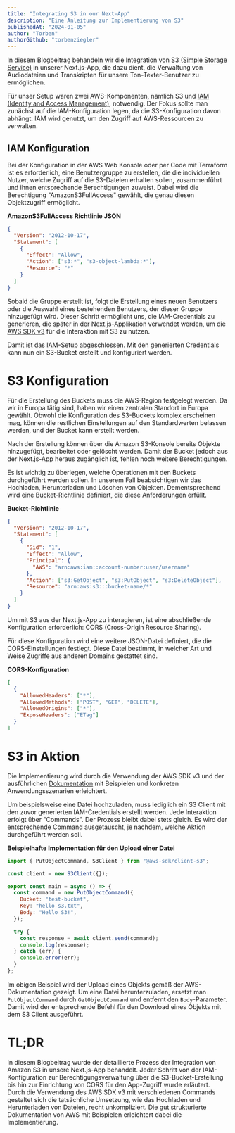 ```yaml
---
title: "Integrating S3 in our Next-App"
description: "Eine Anleitung zur Implementierung von S3"
publishedAt: "2024-01-05"
author: "Torben"
authorGithub: "torbenziegler"
---
```


In diesem Blogbeitrag behandeln wir die Integration von [S3 (Simple Storage Service)](https://aws.amazon.com/de/s3/) in unserer Next.js-App, die dazu dient, die Verwaltung von Audiodateien und Transkripten für unsere Ton-Texter-Benutzer zu ermöglichen.

Für unser Setup waren zwei AWS-Komponenten, nämlich S3 und [IAM (Identity and Access Management)](https://aws.amazon.com/de/iam/), notwendig. Der Fokus sollte man zunächst auf die IAM-Konfiguration legen, da die S3-Konfiguration davon abhängt. IAM wird genutzt, um den Zugriff auf AWS-Ressourcen zu verwalten.

## IAM Konfiguration

Bei der Konfiguration in der AWS Web Konsole oder per Code mit Terraform ist es erforderlich, eine Benutzergruppe zu erstellen, die die individuellen Nutzer, welche Zugriff auf die S3-Dateien erhalten sollen, zusammenführt und ihnen entsprechende Berechtigungen zuweist. Dabei wird die Berechtigung "AmazonS3FullAccess" gewählt, die genau diesen Objektzugriff ermöglicht.

**AmazonS3FullAccess Richtlinie JSON**

```json
{
  "Version": "2012-10-17",
  "Statement": [
    {
      "Effect": "Allow",
      "Action": ["s3:*", "s3-object-lambda:*"],
      "Resource": "*"
    }
  ]
}
```

Sobald die Gruppe erstellt ist, folgt die Erstellung eines neuen Benutzers oder die Auswahl eines bestehenden Benutzers, der dieser Gruppe hinzugefügt wird. Dieser Schritt ermöglicht uns, die IAM-Credentials zu generieren, die später in der Next.js-Applikation verwendet werden, um die [AWS SDK v3](https://docs.aws.amazon.com/AWSJavaScriptSDK/v3/latest/) für die Interaktion mit S3 zu nutzen.

Damit ist das IAM-Setup abgeschlossen. Mit den generierten Credentials kann nun ein S3-Bucket erstellt und konfiguriert werden.

# S3 Konfiguration

Für die Erstellung des Buckets muss die AWS-Region festgelegt werden. Da wir in Europa tätig sind, haben wir einen zentralen Standort in Europa gewählt. Obwohl die Konfiguration des S3-Buckets komplex erscheinen mag, können die restlichen Einstellungen auf den Standardwerten belassen werden, und der Bucket kann erstellt werden.

Nach der Erstellung können über die Amazon S3-Konsole bereits Objekte hinzugefügt, bearbeitet oder gelöscht werden. Damit der Bucket jedoch aus der Next.js-App heraus zugänglich ist, fehlen noch weitere Berechtigungen.

Es ist wichtig zu überlegen, welche Operationen mit den Buckets durchgeführt werden sollen. In unserem Fall beabsichtigen wir das Hochladen, Herunterladen und Löschen von Objekten. Dementsprechend wird eine Bucket-Richtlinie definiert, die diese Anforderungen erfüllt.

**Bucket-Richtlinie**

```json
{
  "Version": "2012-10-17",
  "Statement": [
    {
      "Sid": "1",
      "Effect": "Allow",
      "Principal": {
        "AWS": "arn:aws:iam::account-number:user/username"
      },
      "Action": ["s3:GetObject", "s3:PutObject", "s3:DeleteObject"],
      "Resource": "arn:aws:s3:::bucket-name/*"
    }
  ]
}
```

Um mit S3 aus der Next.js-App zu interagieren, ist eine abschließende Konfiguration erforderlich: CORS (Cross-Origin Resource Sharing).

Für diese Konfiguration wird eine weitere JSON-Datei definiert, die die CORS-Einstellungen festlegt. Diese Datei bestimmt, in welcher Art und Weise Zugriffe aus anderen Domains gestattet sind.

**CORS-Konfiguration**

```json
[
  {
    "AllowedHeaders": ["*"],
    "AllowedMethods": ["POST", "GET", "DELETE"],
    "AllowedOrigins": ["*"],
    "ExposeHeaders": ["ETag"]
  }
]
```

# S3 in Aktion

Die Implementierung wird durch die Verwendung der AWS SDK v3 und der ausführlichen [Dokumentation](https://docs.aws.amazon.com/sdk-for-javascript/v3/developer-guide/javascript_s3_code_examples.html) mit Beispielen und konkreten Anwendungsszenarien erleichtert.

Um beispielsweise eine Datei hochzuladen, muss lediglich ein S3 Client mit den zuvor generierten IAM-Credentials erstellt werden. Jede Interaktion erfolgt über "Commands". Der Prozess bleibt dabei stets gleich. Es wird der entsprechende Command ausgetauscht, je nachdem, welche Aktion durchgeführt werden soll.

**Beispielhafte Implementation für den Upload einer Datei**

```javascript
import { PutObjectCommand, S3Client } from "@aws-sdk/client-s3";

const client = new S3Client({});

export const main = async () => {
  const command = new PutObjectCommand({
    Bucket: "test-bucket",
    Key: "hello-s3.txt",
    Body: "Hello S3!",
  });

  try {
    const response = await client.send(command);
    console.log(response);
  } catch (err) {
    console.error(err);
  }
};
```

Im obigen Beispiel wird der Upload eines Objekts gemäß der AWS-Dokumentation gezeigt. Um eine Datei herunterzuladen, ersetzt man `PutObjectCommand` durch `GetObjectCommand` und entfernt den `Body`-Parameter. Damit wird der entsprechende Befehl für den Download eines Objekts mit dem S3 Client ausgeführt.

# TL;DR

In diesem Blogbeitrag wurde der detaillierte Prozess der Integration von Amazon S3 in unsere Next.js-App behandelt. Jeder Schritt von der IAM-Konfiguration zur Berechtigungsverwaltung über die S3-Bucket-Erstellung bis hin zur Einrichtung von CORS für den App-Zugriff wurde erläutert. Durch die Verwendung des AWS SDK v3 mit verschiedenen Commands gestaltet sich die tatsächliche Umsetzung, wie das Hochladen und Herunterladen von Dateien, recht unkompliziert. Die gut strukturierte Dokumentation von AWS mit Beispielen erleichtert dabei die Implementierung.
